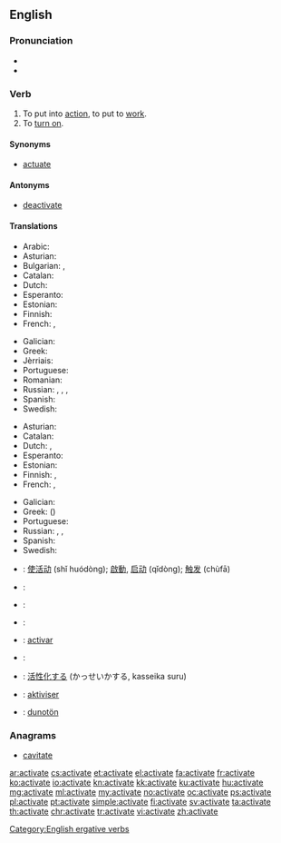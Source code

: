 ==English==

===Pronunciation===
* {{IPA|/ˈæktɪˌveɪt/}}
* {{audio|en-us-activate.ogg|Audio (US)|lang=en}}

===Verb===
{{en-verb|activat|ing}}

# To put into [[action]], to put to [[work]].
# To [[turn on]].

====Synonyms====
* [[actuate]]

====Antonyms====
* [[deactivate]]

====Translations====
{{trans-top|to put into action}}
* Arabic: {{t|ar|فَعَّلَ|tr=faʿʿala|sc=Arab}}
* Asturian: {{t|ast|activar}}
* Bulgarian: {{t+|bg|пускам}}, {{t+|bg|активирам}}
* Catalan: {{t+|ca|activar}}
* Dutch: {{t+|nl|activeren}}
* Esperanto: {{t|eo|aktivigi}}
* Estonian: {{t|et|rakendama}}
* Finnish: {{t+|fi|aktivoida}}
* French: {{t+|fr|actionner}}, {{t+|fr|activer}}
{{trans-mid}}
* Galician: {{t|gl|activar}}
* Greek: {{t+|el|ενεργοποιώ|tr=energopoió}}
* Jèrriais: {{t|roa-jer|activiser}}
* Portuguese: {{t+|pt|ativar}}
* Romanian: {{t+|ro|activa}}
* Russian: {{t+|ru| активизи́ровать|impf|pf|sc=Cyrl}}, {{t+|ru|активи́ровать|impf|pf|sc=Cyrl}}, {{t|ru|[[приводи́ть]] в [[де́йствие]]|impf|sc=Cyrl}}, {{t|ru|[[привести́]] в [[де́йствие]]|pf|sc=Cyrl}}
* Spanish: {{t+|es|activar}}
* Swedish: {{t+|sv|aktivera}}
{{trans-bottom}}

{{trans-top|to turn on}}
* Asturian: {{t|ast|activar}}
* Catalan: {{t+|ca|activar}}
* Dutch: {{t+|nl|aanzetten}}, {{t+|nl|inschakelen}}
* Esperanto: {{t|eo|aktivigi}}
* Estonian: {{t+|et|käivitama}}
* Finnish: {{t+|fi|aktivoida}}, {{t+|fi|käynnistää}}
* French: {{t+|fr|actionner}}, {{t+|fr|allumer}}
{{trans-mid}}
* Galician: {{t|gl|activar}}
* Greek: {{t+|el|ενεργοποιώ|tr=energopoió}} ({{t+|el|ανοίγω|tr=anoigo}})
* Portuguese: {{t+|pt|ativar}}
* Russian: {{t+|ru|активи́ровать|impf|pf|sc=Cyrl}}, {{t+|ru|включа́ть|impf|sc=Cyrl}}, {{t+|ru|включи́ть|pf|sc=Cyrl}}
* Spanish: {{t+|es|activar}}
* Swedish: {{t+|sv|aktivera}}
{{trans-bottom}}

{{checktrans-top}}
* {{ttbc|cmn}}: [[使活动]] (shǐ huódòng); [[啟動]], [[启动]] (qǐdòng); [[触发]] (chùfā)
* {{ttbc|sh}}: {{t|sh|aktivírati}}
* {{ttbc|de}}: {{t+|de|aktivieren}}
* {{ttbc|id}}: {{t+|id|aktif|alt=mengaktifkan}}
{{trans-mid}}
* {{ttbc|ia}}: [[activar]]
* {{ttbc|it}}: {{t|it|attivare}}
* {{ttbc|ja}}: [[活性化]]する (かっせいかする, kasseika suru)
* {{ttbc|no}}: [[aktiviser]]
* {{ttbc|vo}}: [[dunotön]]
{{trans-bottom}}

===Anagrams===
* [[cavitate#English|cavitate]]

[[Category:English ergative verbs]]

[[ar:activate]]
[[cs:activate]]
[[et:activate]]
[[el:activate]]
[[fa:activate]]
[[fr:activate]]
[[ko:activate]]
[[io:activate]]
[[kn:activate]]
[[kk:activate]]
[[ku:activate]]
[[hu:activate]]
[[mg:activate]]
[[ml:activate]]
[[my:activate]]
[[no:activate]]
[[oc:activate]]
[[ps:activate]]
[[pl:activate]]
[[pt:activate]]
[[simple:activate]]
[[fi:activate]]
[[sv:activate]]
[[ta:activate]]
[[th:activate]]
[[chr:activate]]
[[tr:activate]]
[[vi:activate]]
[[zh:activate]]